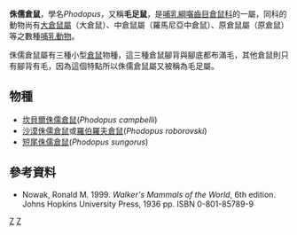 {{Automatic taxobox
| taxon = Phodopus
| authority = Miller, 1910
| image = Phodopus_sungorus.jpg
| subdivision_ranks = [[種|種]]
| subdivision = 
[[坎貝爾侏儒倉鼠|坎貝爾侏儒倉鼠]](''Phodopus campbelli'')<br>
[[沙漠侏儒倉鼠|沙漠侏儒倉鼠]](''Phodopus roborovski'')<br>
[[短尾侏儒倉鼠|短尾侏儒倉鼠]](''Phodopus sungorus'')
}}

'''侏儒倉鼠'''，學名''Phodopus''，又稱'''毛足鼠'''，是[[哺乳綱|哺乳綱]][[囓齒目|囓齒目]][[倉鼠科|倉鼠科]]的一屬，同科的動物尚有[[大倉鼠屬|大倉鼠屬]]（大倉鼠）、中倉鼠屬（羅馬尼亞中倉鼠）、原倉鼠屬（原倉鼠）等之數種[[哺乳動物|哺乳動物]]。

侏儒倉鼠屬有三種小型[[倉鼠|倉鼠]]物種，這三種倉鼠腳背與腳底都布滿毛，其他倉鼠則只有腳背有毛，因為這個特點所以侏儒倉鼠屬又被稱為毛足屬。

==物種==
*[[坎貝爾侏儒倉鼠|坎貝爾侏儒倉鼠]](''Phodopus campbelli'')
*[[沙漠侏儒倉鼠|沙漠侏儒倉鼠]]或[[羅伯羅夫倉鼠|羅伯羅夫倉鼠]](''Phodopus roborovski'')
*[[短尾侏儒倉鼠|短尾侏儒倉鼠]](''Phodopus sungorus'')

==參考資料==
*Nowak, Ronald M. 1999. ''Walker's Mammals of the World'', 6th edition. Johns Hopkins University Press, 1936 pp. ISBN 0-801-85789-9

{{Hamster}}
{{Taxonbar|from=Q738140}}

[[Category:侏儒倉鼠屬|Z]]
[[Category:1910年描述的分类群|Z]]